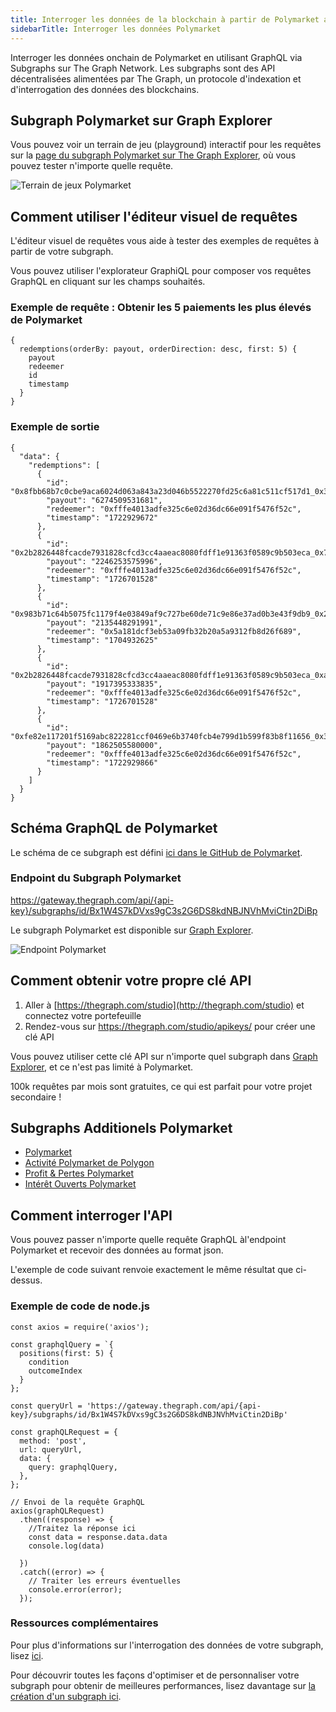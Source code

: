 ```yaml
---
title: Interroger les données de la blockchain à partir de Polymarket avec des subgraphs sur The Graph
sidebarTitle: Interroger les données Polymarket
---
```


Interroger les données onchain de Polymarket en utilisant GraphQL via Subgraphs sur The Graph Network. Les subgraphs sont des API décentralisées alimentées par The Graph, un protocole d'indexation et d'interrogation des données des blockchains.

## Subgraph Polymarket sur Graph Explorer

Vous pouvez voir un terrain de jeu (playground) interactif pour les requêtes sur la [page du subgraph Polymarket sur The Graph Explorer](https://thegraph.com/explorer/subgraphs/Bx1W4S7kDVxs9gC3s2G6DS8kdNBJNVhMviCtin2DiBp?view=Query&chain=arbitrum-one), où vous pouvez tester n'importe quelle requête.

![Terrain de jeux Polymarket](/img/Polymarket-playground.png)

## Comment utiliser l'éditeur visuel de requêtes

L'éditeur visuel de requêtes vous aide à tester des exemples de requêtes à partir de votre subgraph.

Vous pouvez utiliser l'explorateur GraphiQL pour composer vos requêtes GraphQL en cliquant sur les champs souhaités.

### Exemple de requête : Obtenir les 5 paiements les plus élevés de Polymarket

```
{
  redemptions(orderBy: payout, orderDirection: desc, first: 5) {
    payout
    redeemer
    id
    timestamp
  }
}
```

### Exemple de sortie

```
{
  "data": {
    "redemptions": [
      {
        "id": "0x8fbb68b7c0cbe9aca6024d063a843a23d046b5522270fd25c6a81c511cf517d1_0x3b",
        "payout": "6274509531681",
        "redeemer": "0xfffe4013adfe325c6e02d36dc66e091f5476f52c",
        "timestamp": "1722929672"
      },
      {
        "id": "0x2b2826448fcacde7931828cfcd3cc4aaeac8080fdff1e91363f0589c9b503eca_0x7",
        "payout": "2246253575996",
        "redeemer": "0xfffe4013adfe325c6e02d36dc66e091f5476f52c",
        "timestamp": "1726701528"
      },
      {
        "id": "0x983b71c64b5075fc1179f4e03849af9c727be60de71c9e86e37ad0b3e43f9db9_0x26",
        "payout": "2135448291991",
        "redeemer": "0x5a181dcf3eb53a09fb32b20a5a9312fb8d26f689",
        "timestamp": "1704932625"
      },
      {
        "id": "0x2b2826448fcacde7931828cfcd3cc4aaeac8080fdff1e91363f0589c9b503eca_0xa",
        "payout": "1917395333835",
        "redeemer": "0xfffe4013adfe325c6e02d36dc66e091f5476f52c",
        "timestamp": "1726701528"
      },
      {
        "id": "0xfe82e117201f5169abc822281ccf0469e6b3740fcb4e799d1b599f83b8f11656_0x30",
        "payout": "1862505580000",
        "redeemer": "0xfffe4013adfe325c6e02d36dc66e091f5476f52c",
        "timestamp": "1722929866"
      }
    ]
  }
}
```

## Schéma GraphQL de Polymarket

Le schéma de ce subgraph est défini [ici dans le GitHub de Polymarket](https://github.com/Polymarket/polymarket-subgraph/blob/main/polymarket-subgraph/schema.graphql).

### Endpoint du Subgraph Polymarket

https://gateway.thegraph.com/api/{api-key}/subgraphs/id/Bx1W4S7kDVxs9gC3s2G6DS8kdNBJNVhMviCtin2DiBp

Le subgraph Polymarket est disponible sur [Graph Explorer](https://thegraph.com/explorer).

![Endpoint Polymarket](/img/Polymarket-endpoint.png)

## Comment obtenir votre propre clé API

1. Aller à [https://thegraph.com/studio](http://thegraph.com/studio) et connectez votre portefeuille
2. Rendez-vous sur https://thegraph.com/studio/apikeys/ pour créer une clé API

Vous pouvez utiliser cette clé API sur n'importe quel subgraph dans [Graph Explorer](https://thegraph.com/explorer), et ce n'est pas limité à Polymarket.

100k requêtes par mois sont gratuites, ce qui est parfait pour votre projet secondaire !

## Subgraphs Additionels Polymarket

- [Polymarket](https://thegraph.com/explorer/subgraphs/81Dm16JjuFSrqz813HysXoUPvzTwE7fsfPk2RTf66nyC?view=Query&chain=arbitrum-one)
- [Activité Polymarket de Polygon](https://thegraph.com/explorer/subgraphs/Bx1W4S7kDVxs9gC3s2G6DS8kdNBJNVhMviCtin2DiBp?view=Query&chain=arbitrum-one)
- [Profit & Pertes Polymarket ](https://thegraph.com/explorer/subgraphs/6c58N5U4MtQE2Y8njfVrrAfRykzfqajMGeTMEvMmskVz?view=Query&chain=arbitrum-one)
- [Intérêt Ouverts Polymarket](https://thegraph.com/explorer/subgraphs/ELaW6RtkbmYNmMMU6hEPsghG9Ko3EXSmiRkH855M4qfF?view=Query&chain=arbitrum-one)

## Comment interroger l'API

Vous pouvez passer n'importe quelle requête GraphQL àl'endpoint Polymarket et recevoir des données au format json.

L'exemple de code suivant renvoie exactement le même résultat que ci-dessus.

### Exemple de code de node.js

```
const axios = require('axios');

const graphqlQuery = `{
  positions(first: 5) {
    condition
    outcomeIndex
  }
};

const queryUrl = 'https://gateway.thegraph.com/api/{api-key}/subgraphs/id/Bx1W4S7kDVxs9gC3s2G6DS8kdNBJNVhMviCtin2DiBp'

const graphQLRequest = {
  method: 'post',
  url: queryUrl,
  data: {
    query: graphqlQuery,
  },
};

// Envoi de la requête GraphQL
axios(graphQLRequest)
  .then((response) => {
    //Traitez la réponse ici
    const data = response.data.data
    console.log(data)

  })
  .catch((error) => {
    // Traiter les erreurs éventuelles
    console.error(error);
  });
```

### Ressources complémentaires

Pour plus d'informations sur l'interrogation des données de votre subgraph, lisez [ici](/subgraphs/querying/introduction/).

Pour découvrir toutes les façons d'optimiser et de personnaliser votre subgraph pour obtenir de meilleures performances, lisez davantage sur [la création d'un subgraph ici](/developing/creating-a-subgraph/).
